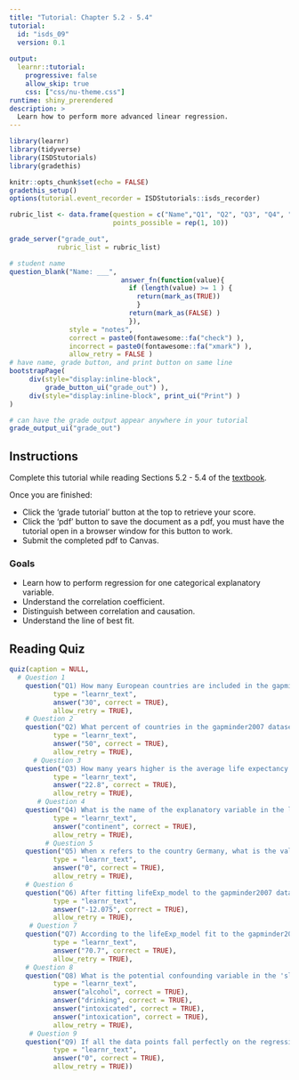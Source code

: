 ```yaml
---
title: "Tutorial: Chapter 5.2 - 5.4"
tutorial:
  id: "isds_09"
  version: 0.1
  
output:
  learnr::tutorial:
    progressive: false
    allow_skip: true
    css: ["css/nu-theme.css"]
runtime: shiny_prerendered
description: >
  Learn how to perform more advanced linear regression.
---
```


```r
library(learnr)
library(tidyverse)
library(ISDStutorials)
library(gradethis)

knitr::opts_chunk$set(echo = FALSE)
gradethis_setup()
options(tutorial.event_recorder = ISDStutorials::isds_recorder)
```


```r
rubric_list <- data.frame(question = c("Name","Q1", "Q2", "Q3", "Q4", "Q5", "Q6", "Q7", "Q8", "Q9"),
                          points_possible = rep(1, 10))

grade_server("grade_out", 
            rubric_list = rubric_list)
```


```r
# student name
question_blank("Name: ___",
                            answer_fn(function(value){
                              if (length(value) >= 1 ) {
                                return(mark_as(TRUE))
                                }
                              return(mark_as(FALSE) )
                              }),
               style = "notes",
               correct = paste0(fontawesome::fa("check") ),
               incorrect = paste0(fontawesome::fa("xmark") ),
               allow_retry = FALSE )
# have name, grade button, and print button on same line
bootstrapPage(
     div(style="display:inline-block",
         grade_button_ui("grade_out") ),
     div(style="display:inline-block", print_ui("Print") )
)

# can have the grade output appear anywhere in your tutorial
grade_output_ui("grade_out")
```

## Instructions

Complete this tutorial while reading Sections 5.2 - 5.4 of the [textbook](https://nustat.github.io/intro-stat-data-sci/05-regression.html).

Once you are finished:

-   Click the 'grade tutorial' button at the top to retrieve your score.
-   Click the 'pdf' button to save the document as a pdf, you must have the tutorial open in a browser window for this button to work.
-   Submit the completed pdf to Canvas.


### Goals

-   Learn how to perform regression for one categorical explanatory variable.
-   Understand the correlation coefficient.
-   Distinguish between correlation and causation.
-   Understand the line of best fit.


## Reading Quiz

```r
quiz(caption = NULL,
  # Question 1
    question("Q1) How many European countries are included in the gapminder 2007 dataset?", 
           type = "learnr_text",
           answer("30", correct = TRUE),
           allow_retry = TRUE),
    # Question 2
    question("Q2) What percent of countries in the gapminder2007 dataset have a life expectancy of less than 71.94?", 
           type = "learnr_text",
           answer("50", correct = TRUE),
           allow_retry = TRUE), 
      # Question 3
    question("Q3) How many years higher is the average life expectancy in Europe as compared to Africa? Round to 1 decimal place.", 
           type = "learnr_text",
           answer("22.8", correct = TRUE),
           allow_retry = TRUE),
       # Question 4
    question("Q4) What is the name of the explanatory variable in the lifeExp_model?", 
           type = "learnr_text",
           answer("continent", correct = TRUE),
           allow_retry = TRUE),
         # Question 5
    question("Q5) When x refers to the country Germany, what is the value of the indicator function $1_{Amer}(x)$?", 
           type = "learnr_text",
           answer("0", correct = TRUE),
           allow_retry = TRUE),
    # Question 6
    question("Q6) After fitting lifeExp_model to the gapminder2007 dataset, what is the value of $y - \\hat{y}$ for the country Angola? Round to 3 decimal places.", 
           type = "learnr_text",
           answer("-12.075", correct = TRUE),
           allow_retry = TRUE),
     # Question 7
    question("Q7) According to the lifeExp_model fit to the gapminder2007 dataset, what is the estimated life expectancy for the country Bangladesh? Round to 1 decimal place.", 
           type = "learnr_text",
           answer("70.7", correct = TRUE),
           allow_retry = TRUE),  
    # Question 8
    question("Q8) What is the potential confounding variable in the 'sleeping with shoes on' and 'waking up with a headache' example?", 
           type = "learnr_text",
           answer("alcohol", correct = TRUE),
           answer("drinking", correct = TRUE),
           answer("intoxicated", correct = TRUE),
           answer("intoxication", correct = TRUE),
           allow_retry = TRUE),  
     # Question 9
    question("Q9) If all the data points fall perfectly on the regression line, what would be the value of $\\sum_{i=1}^{n} (y_i - \\hat{y}_i)^2$?", 
           type = "learnr_text",
           answer("0", correct = TRUE),
           allow_retry = TRUE))


```
